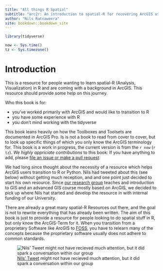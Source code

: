 ```yaml
---
title: "All things R Spatial"
subtitle: "arc2r: An introduction to spatial-R for recovering ArcGIS users"
author: "Nils Ratnaweera"
site: bookdown::bookdown_site
---
```



```r
library(tidyverse)

now <- Sys.time()
tz <- Sys.timezone()
```


# Introduction {}

This is a resource for people wanting to learn spatial-R (Analysis, Visualization) in R and are coming with a background in ArcGIS. This resource should provide some help on this journey.

Who this book is for:

- you've worked primarily with ArcGIS and would like to transition to R
- you have some experience with R
- you don't mind working with the tidyverse


This book leans heavily on how the Toolboxes and Toolsets are documented in ArcGIS Pro. Is is not a book to read from cover to cover, but to look up specific things of which you only know the ArcGIS terminology for. This book is a work in progress, the current version is from the `r now` (`r tz`). *We highly appriciate contributions* to this book: If you have anything to add, please [file an issue or make a pull request](https://github.com/arc2r/book).  

We had long since thought about the necessity of a resource which helps ArcGIS users transition to R or Python. Nils had tweeted about this (see below) without getting much reception, and and one point just decided to start his own resource. Since [our research group](gis.lsfm.zhaw.ch/) teaches and introduction to GIS and an advanced GIS course mostly based on ArcGIS, we decided to pick up where Nils hat started and develop the resource in with internal funding of our University. 

There are already a great many spatial-R Resources out there, and the goal is *not* to rewrite everything that has already been written. The aim of this book is just to provide a resource for people looking to do spatial stuff in R, but only know the ArcGIS-Term for it. When you transition from a proprietary Software like ArcGIS to [FOSS](https://en.wikipedia.org/wiki/Free_and_open-source_software), you have to relearn many of the concepts because the proprietary software usually does not adhere to common standards.


![[Nils' Tweet](https://twitter.com/NRatnaweera/status/1187759876472213504) might not have recieved much attention, but it did spark a conversation within our group](tweet1.jpg)





